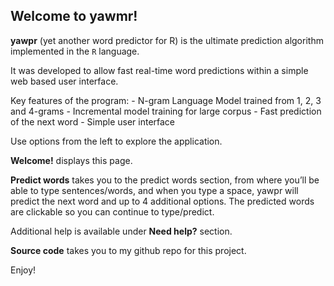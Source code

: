 ## Welcome to yawmr!

**yawpr** (yet another word predictor for R) is the ultimate prediction algorithm implemented in the `R` language. 

It was developed to allow fast real-time word predictions within a simple web based user interface.

Key features of the program:
- N-gram Language Model trained from 1, 2, 3 and 4-grams 
- Incremental model training for large corpus
- Fast prediction of the next word
- Simple user interface

Use options from the left to explore the application.

**Welcome!** displays this page.  

**Predict words** takes you to the predict words section, from where you’ll be able to type sentences/words, and when you type a space, yawpr will predict the next word and up to 4 additional options. The predicted words are clickable so you can continue to type/predict.

Additional help is available under **Need help?** section.

**Source code** takes you to my github repo for this project.

Enjoy!
